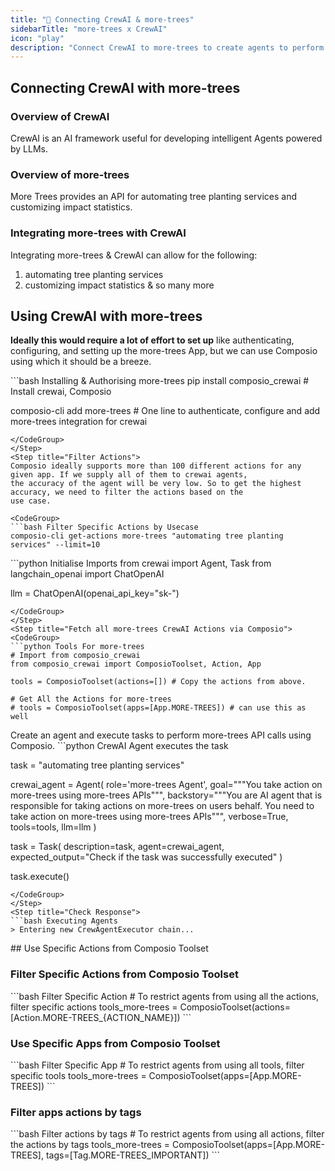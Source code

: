 ```yaml
---
title: "🚀 Connecting CrewAI & more-trees"
sidebarTitle: "more-trees x CrewAI"
icon: "play"
description: "Connect CrewAI to more-trees to create agents to perform tasks using natural language"
---
```


## Connecting CrewAI with more-trees

### Overview of CrewAI

CrewAI is an AI framework useful for developing intelligent Agents powered by LLMs.

### Overview of more-trees

More Trees provides an API for automating tree planting services and customizing impact statistics.

### Integrating more-trees with CrewAI

Integrating more-trees & CrewAI can allow for the following:

1. automating tree planting services
2. customizing impact statistics
& so many more

## Using CrewAI with more-trees

<Steps>
<Step title="Setting Up the Environment">

**Ideally this would require a lot of effort to set up** like authenticating, configuring, and setting up the more-trees App, but we can use Composio using which it should be a breeze.

<CodeGroup>
```bash Installing & Authorising more-trees
pip install composio_crewai # Install crewai, Composio 

composio-cli add more-trees # One line to authenticate, configure and add more-trees integration for crewai
```
</CodeGroup>
</Step>
<Step title="Filter Actions">
Composio ideally supports more than 100 different actions for any given app. If we supply all of them to crewai agents, 
the accuracy of the agent will be very low. So to get the highest accuracy, we need to filter the actions based on the 
use case.

<CodeGroup>
```bash Filter Specific Actions by Usecase
composio-cli get-actions more-trees "automating tree planting services" --limit=10
```
</CodeGroup>

</Step>
<Step title="Import Base Packages">

<CodeGroup>
```python Initialise Imports
from crewai import Agent, Task
from langchain_openai import ChatOpenAI

llm = ChatOpenAI(openai_api_key="sk-<OPENAI KEY>")
```
</CodeGroup>
</Step>
<Step title="Fetch all more-trees CrewAI Actions via Composio">
<CodeGroup>
```python Tools For more-trees
# Import from composio_crewai
from composio_crewai import ComposioToolset, Action, App

tools = ComposioToolset(actions=[]) # Copy the actions from above. 

# Get All the Actions for more-trees
# tools = ComposioToolset(apps=[App.MORE-TREES]) # can use this as well
```
</CodeGroup>
</Step>
<Step title="Execute the Agent">
Create an agent and execute tasks to perform more-trees API calls using Composio. 
<CodeGroup>
```python CrewAI Agent executes the task

task = "automating tree planting services"

crewai_agent = Agent(
    role='more-trees Agent',
    goal="""You take action on more-trees using more-trees APIs""",
    backstory="""You are AI agent that is responsible for taking actions on more-trees on users behalf. You need to take action on more-trees using more-trees APIs""",
    verbose=True,
    tools=tools,
    llm=llm
)

task = Task(
    description=task,
    agent=crewai_agent,
    expected_output="Check if the task was successfully executed"
)

task.execute()
```
</CodeGroup>
</Step>
<Step title="Check Response">
```bash Executing Agents
> Entering new CrewAgentExecutor chain...
```
</Step>
</Steps>
## Use Specific Actions from Composio Toolset

### Filter Specific Actions from Composio Toolset

<CodeGroup>
```bash Filter Specific Action
# To restrict agents from using all the actions, filter specific actions
tools_more-trees = ComposioToolset(actions=[Action.MORE-TREES_{ACTION_NAME}])
```
</CodeGroup>

### Use Specific Apps from Composio Toolset
<CodeGroup>
```bash Filter Specific App
# To restrict agents from using all tools, filter specific tools
tools_more-trees = ComposioToolset(apps=[App.MORE-TREES])
```
</CodeGroup>

### Filter apps actions by tags 
<CodeGroup>
```bash Filter actions by tags
# To restrict agents from using all actions, filter the actions by tags
tools_more-trees = ComposioToolset(apps=[App.MORE-TREES], tags=[Tag.MORE-TREES_IMPORTANT])
```
</CodeGroup>